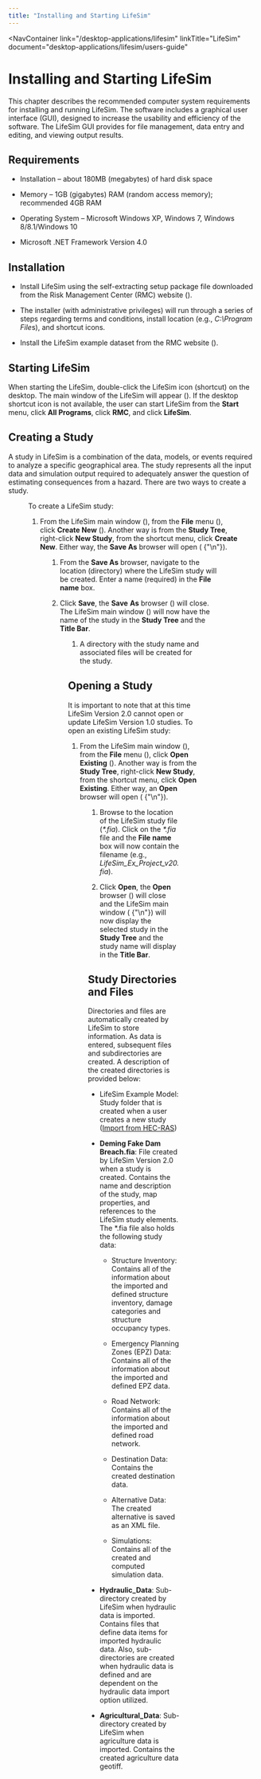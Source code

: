 ```yaml
---
title: "Installing and Starting LifeSim"
---
```



<NavContainer 
  link="/desktop-applications/lifesim"
  linkTitle="LifeSim"
  document="desktop-applications/lifesim/users-guide"
></NavContainer>

# Installing and Starting LifeSim

This chapter describes the recommended computer system requirements for installing and running LifeSim. The software includes a graphical user
interface (GUI), designed to increase the usability and efficiency of the software. The LifeSim GUI provides for file management, data entry and
editing, and viewing output results.

## Requirements

- Installation – about 180MB (megabytes) of hard disk space

- Memory – 1GB (gigabytes) RAM (random access memory); recommended 4GB RAM

- Operating System – Microsoft Windows XP, Windows 7, Windows 8/8.1/Windows 10

- Microsoft .NET Framework Version 4.0

## Installation

- Install LifeSim using the self-extracting setup package file downloaded from the Risk Management Center (RMC) website ().

- The installer (with administrative privileges) will run through a series of steps regarding terms and conditions, install location (e.g.,
<em>C:\Program File</em>s), and shortcut icons.

- Install the LifeSim example dataset from the RMC website ().

## Starting LifeSim

<FigureInline src="figures/desktop-applications/lifesim/users-guide/v1.0/inline-images/inline-c9097dd1.png" /> When starting the LifeSim, double-click
 the LifeSim icon (shortcut) on the desktop. The main window of the LifeSim will appear (<FigReference figKey="figure-1" />). If the desktop shortcut
 icon is not available, the user can start LifeSim from the <strong>Start</strong> menu, click <strong>All Programs</strong>, click
<strong>RMC</strong>, and click <strong>LifeSim</strong>.

## Creating a Study

A study in LifeSim is a combination of the data, models, or events required to analyze a specific geographical area. The study represents all the
input data and simulation output required to adequately answer the question of estimating consequences from a hazard. There are two ways to create a
study.

<Figure
  figKey="figure-1"
  src="figures/desktop-applications/lifesim/users-guide/v1.0/figures/figure1.png"
  alt="LifeSim Main Window"
  caption="LifeSim Main Window"
/>

To create a LifeSim study:

1. From the LifeSim main window (<FigReference figKey="figure-1" />), from the <strong>File</strong> menu (<FigReference figKey="figure-2" />),
click <strong>Create New</strong> (<FigReference figKey="figure-2" />). Another way is from the <strong>Study Tree</strong>, right-click <strong>New
Study</strong>, from the shortcut menu, click <strong>Create New</strong>. Either way, the <strong>Save As</strong> browser will open (
{"\n"}<FigReference figKey="figure-3" />).

<Figure
  figKey="figure-2"
  src="figures/desktop-applications/lifesim/users-guide/v1.0/figures/figure2.png"
  alt="LifeSim – File Menu – Create New"
  caption="LifeSim – File Menu – Create New"
/>

1. From the <strong>Save As</strong> browser, navigate to the location (directory) where the LifeSim study will be created. Enter a name (required) in
 the <strong>File name</strong> box.

1. Click <strong>Save</strong>, the <strong>Save</strong> <strong>As</strong> browser (<FigReference figKey="figure-3" />) will close. The LifeSim
main window (<FigReference figKey="figure-1" />) will now have the name of the study in the <strong>Study Tree</strong> and the <strong>Title
Bar</strong>.

<Figure
  figKey="figure-3"
  src="figures/desktop-applications/lifesim/users-guide/v1.0/figures/figure3.png"
  alt="Save As Browser"
  caption="Save As Browser"
/>

1. A directory with the study name and associated files will be created for the study.

## Opening a Study

It is important to note that at this time LifeSim Version 2.0 cannot open or update LifeSim Version 1.0 studies. To open an existing LifeSim study:

1. From the LifeSim main window (<FigReference figKey="figure-1" />), from the <strong>File</strong> menu (<FigReference figKey="figure-2" />),
click <strong>Open Existing</strong> (<FigReference figKey="figure-2" />). Another way is from the <strong>Study Tree</strong>, right-click
<strong>New Study</strong>, from the shortcut menu, click <strong>Open Existing</strong>. Either way, an <strong>Open</strong> browser will open (
{"\n"}<FigReference figKey="figure-4" />).

<Figure
  figKey="figure-4"
  src="figures/desktop-applications/lifesim/users-guide/v1.0/figures/figure4.png"
  alt="Open Browser"
  caption="Open Browser"
/>

1. Browse to the location of the LifeSim study file (<em>&#42;.fia</em>). Click on the <em>&#42;.fia</em> file and the <strong>File</strong>
<strong>name</strong> box will now contain the filename (e.g., <em>LifeSim_Ex_Project_v20.fia</em>).

1. Click <strong>Open</strong>, the <strong>Open</strong> browser (<FigReference figKey="figure-4" />) will close and the LifeSim main window (
{"\n"}<FigReference figKey="figure-1" />) will now display the selected study in the <strong>Study Tree</strong> and the study name will display in
the <strong>Title Bar</strong>.

## Study Directories and Files

Directories and files are automatically created by LifeSim to store information. As data is entered, subsequent files and subdirectories are created.
A description of the created directories is provided below:

-  LifeSim Example Model: Study folder that is created when a user creates a new study ([Import from
HEC-RAS](./06-hydraulic-data.mdx#import-from-hec-ras))

- <FigureInline src="figures/desktop-applications/lifesim/users-guide/v1.0/inline-images/inline-66aafb2d.png" /><strong>Deming Fake Dam
Breach.fia</strong>: File created by LifeSim Version 2.0 when a study is created. Contains the name and description of the study, map properties, and
references to the LifeSim study elements. The *.fia file also holds the following study data:

  - Structure Inventory: Contains all of the information about the imported and defined structure inventory, damage categories and structure occupancy
 types.

  - Emergency Planning Zones (EPZ) Data: Contains all of the information about the imported and defined EPZ data.

  - Road Network: Contains all of the information about the imported and defined road network.

  - Destination Data: Contains the created destination data.

  - Alternative Data: The created alternative is saved as an XML file.

  - Simulations: Contains all of the created and computed simulation data.

- <FigureInline src="figures/desktop-applications/lifesim/users-guide/v1.0/inline-images/inline-08d7ab9d.png" /> <strong>Hydraulic_Data</strong>:
Sub-directory created by LifeSim when hydraulic data is imported. Contains files that define data items for imported hydraulic data. Also,
sub-directories are created when hydraulic data is defined and are dependent on the hydraulic data import option utilized.

- <FigureInline src="figures/desktop-applications/lifesim/users-guide/v1.0/inline-images/inline-08d7ab9d.png" /> <strong>Agricultural_Data</strong>:
Sub-directory created by LifeSim when agriculture data is imported. Contains the created agriculture data geotiff.

<CitationFootnote />